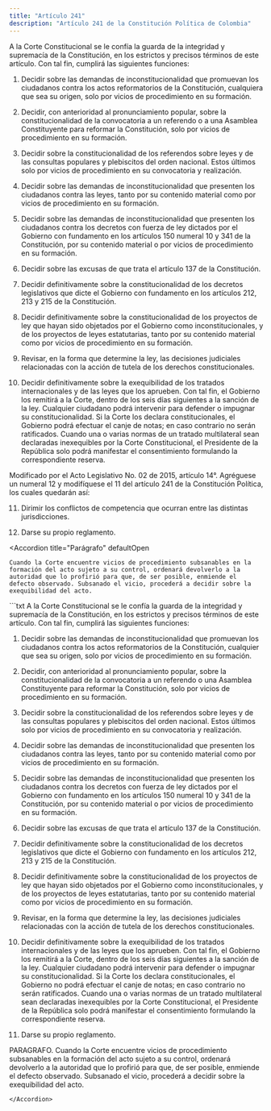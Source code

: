 ```yaml
---
title: "Artículo 241"
description: "Artículo 241 de la Constitución Política de Colombia"
---
```


A la Corte Constitucional se le confía la guarda de la integridad y supremacía de la Constitución, en los estrictos y precisos términos de este artículo. Con tal fin, cumplirá las siguientes funciones:

1. Decidir sobre las demandas de inconstitucionalidad que promuevan los ciudadanos contra los actos reformatorios de la Constitución, cualquiera que sea su origen, solo por vicios de procedimiento en su formación.

2. Decidir, con anterioridad al pronunciamiento popular, sobre la constitucionalidad de la convocatoria a un referendo o a una Asamblea Constituyente para reformar la Constitución, solo por vicios de procedimiento en su formación.

3. Decidir sobre la constitucionalidad de los referendos sobre leyes y de las consultas populares y plebiscitos del orden nacional. Estos últimos solo por vicios de procedimiento en su convocatoria y realización.

4. Decidir sobre las demandas de inconstitucionalidad que presenten los ciudadanos contra las leyes, tanto por su contenido material como por vicios de procedimiento en su formación.

5. Decidir sobre las demandas de inconstitucionalidad que presenten los ciudadanos contra los decretos con fuerza de ley dictados por el Gobierno con fundamento en los artículos 150 numeral 10 y 341 de la Constitución, por su contenido material o por vicios de procedimiento en su formación.

6. Decidir sobre las excusas de que trata el artículo 137 de la Constitución.

7. Decidir definitivamente sobre la constitucionalidad de los decretos legislativos que dicte el Gobierno con fundamento en los artículos 212, 213 y 215 de la Constitución.

8. Decidir definitivamente sobre la constitucionalidad de los proyectos de ley que hayan sido objetados por el Gobierno como inconstitucionales, y de los proyectos de leyes estatutarias, tanto por su contenido material como por vicios de procedimiento en su formación.

9. Revisar, en la forma que determine la ley, las decisiones judiciales relacionadas con la acción de tutela de los derechos constitucionales.

10. Decidir definitivamente sobre la exequibilidad de los tratados internacionales y de las leyes que los aprueben. Con tal fin, el Gobierno los remitirá a la Corte, dentro de los seis días siguientes a la sanción de la ley. Cualquier ciudadano podrá intervenir para defender o impugnar su constitucionalidad. Si la Corte los declara constitucionales, el Gobierno podrá efectuar el canje de notas; en caso contrario no serán ratificados. Cuando una o varias normas de un tratado multilateral sean declaradas inexequibles por la Corte Constitucional, el Presidente de la República solo podrá manifestar el consentimiento formulando la correspondiente reserva.


<Warning>Modificado por el Acto Legislativo No. 02 de 2015, artículo 14°. Agréguese un numeral 12 y modifíquese el 11 del artículo 241 de la Constitución Política, los cuales quedarán así: </Warning>

11. Dirimir los conflictos de competencia que ocurran entre las distintas jurisdicciones.

12. Darse su propio reglamento.

<Accordion
    title="Parágrafo"
    defaultOpen
> 
    Cuando la Corte encuentre vicios de procedimiento subsanables en la formación del acto sujeto a su control, ordenará devolverlo a la autoridad que lo profirió para que, de ser posible, enmiende el defecto observado. Subsanado el vicio, procederá a decidir sobre la exequibilidad del acto.
</Accordion>


<Accordion title="Artículo original antes de la modificación:">
```txt
A la Corte Constitucional se le confía la guarda de la integridad y
supremacía de la Constitución, en los estrictos y precisos términos de
este artículo. Con tal fin, cumplirá las siguientes funciones:

1. Decidir sobre las demandas de inconstitucionalidad que promuevan
los ciudadanos contra los actos reformatorios de la Constitución,
cualquier que sea su origen, solo por vicios de procedimiento en su
formación.

2. Decidir, con anterioridad al pronunciamiento popular, sobre la
constitucionalidad de la convocatoria a un referendo o una Asamblea
Constituyente para reformar la Constitución, solo por vicios de
procedimiento en su formación.

3. Decidir sobre la constitucionalidad de los referendos sobre leyes y
de las consultas populares y plebiscitos del orden nacional. Estos
últimos solo por vicios de procedimiento en su convocatoria y
realización.

4. Decidir sobre las demandas de inconstitucionalidad que presenten
los ciudadanos contra las leyes, tanto por su contenido material como
por vicios de procedimiento en su formación.

5. Decidir sobre las demandas de inconstitucionalidad que presenten
los ciudadanos contra los decretos con fuerza de ley dictados por el
Gobierno con fundamento en los artículos 150 numeral 10 y 341 de la
Constitución, por su contenido material o por vicios de procedimiento
en su formación.

6. Decidir sobre las excusas de que trata el artículo 137 de la
Constitución.

7. Decidir definitivamente sobre la constitucionalidad de los decretos
legislativos que dicte el Gobierno con fundamento en los artículos
212, 213 y 215 de la Constitución.

8. Decidir definitivamente sobre la constitucionalidad de los
proyectos de ley que hayan sido objetados por el Gobierno como
inconstitucionales, y de los proyectos de leyes estatutarias, tanto
por su contenido material como por vicios de procedimiento en su
formación.

9. Revisar, en la forma que determine la ley, las decisiones
judiciales relacionadas con la acción de tutela de los derechos
constitucionales.

10. Decidir definitivamente sobre la exequibilidad de los tratados
internacionales y de las leyes que los aprueben. Con tal fin, el
Gobierno los remitirá a la Corte, dentro de los seis días siguientes a
la sanción de la ley. Cualquier ciudadano podrá intervenir para
defender o impugnar su constitucionalidad. Si la Corte los declara
constitucionales, el Gobierno no podrá efectuar el canje de notas; en
caso contrario no serán ratificados. Cuando una o varias normas de un
tratado multilateral sean declaradas inexequibles por la Corte
Constitucional, el Presidente de la República solo podrá manifestar el
consentimiento formulando la correspondiente reserva.

11. Darse su propio reglamento.

PARAGRAFO. Cuando la Corte encuentre vicios de procedimiento
subsanables en la formación del acto sujeto a su control, ordenará
devolverlo a la autoridad que lo profirió para que, de ser posible,
enmiende el defecto observado. Subsanado el vicio, procederá a decidir
sobre la exequibilidad del acto.
```
</Accordion>